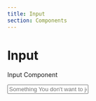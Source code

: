 ```yaml
---
title: Input
section: Components
---
```



# Input

Input Component

<Input
  type='email'
  borderRadius='round'
  placeholder="Something You don't want to joke with"
/>
